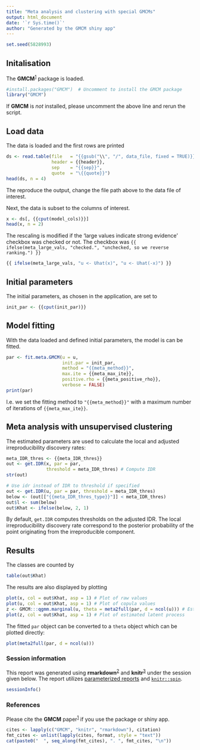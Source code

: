 ```yaml
---
title: "Meta analysis and clustering with special GMCMs"
output: html_document
date: '`r Sys.time()`'
author: "Generated by the GMCM shiny app"
---
```


```r
set.seed(5828993)
```


## Initalisation
The **GMCM**^[1][1]^ package is loaded.

```r

#install.packages("GMCM")  # Uncomment to install the GMCM package
library("GMCM")
```


If **GMCM** is *not* installed, please uncomment the above line and rerun the script.

## Load data
The data is loaded and the first rows are printed

```r
ds <- read.table(file   = "{{gsub("\\", "/", data_file, fixed = TRUE)}}",
                 header = {{header}},
                 sep    = "{{sep}}",
                 quote  = "\{{quote}}")
head(ds, n = 4)
```

The reproduce the output, change the file path above to the data file of interest.

Next, the data is subset to the columns of interest.

```r
x <- ds[, {{cput(model_cols)}}]
head(x, n = 2)
```

The rescaling is modified if the 'large values indicate strong evidence' checkbox was checked or not.
The checkbox was `{{ ifelse(meta_large_vals, "checked.", "unchecked, so we reverse ranking.") }}`

```r
{{ ifelse(meta_large_vals, "u <- Uhat(x)", "u <- Uhat(-x)") }}
```


## Initial parameters
The initial parameters, as chosen in the application, are set to

```r
init_par <- {{cput(init_par)}}
```


## Model fitting
With the data loaded and defined initial parameters, the model is can be fitted.

```r
par <- fit.meta.GMCM(u = u,
                     init.par = init_par,
                     method = "{{meta_method}}",
                     max.ite = {{meta_max_ite}},
                     positive.rho = {{meta_positive_rho}},
                     verbose = FALSE)
print(par)
```


I.e. we set the fitting method to `"{{meta_method}}"` with a maximum number of iterations of `{{meta_max_ite}}`.

## Meta analysis with unsupervised clustering
The estimated parameters are used to calculate the local and adjusted irreproducibility discovery rates:

```r
meta_IDR_thres <- {{meta_IDR_thres}}
out <- get.IDR(x, par = par,
               threshold = meta_IDR_thres) # Compute IDR
str(out)

# Use idr instead of IDR to threshold if specified
out <- get.IDR(u, par = par, threshold = meta_IDR_thres)
below <- (out[["{{meta_IDR_thres_type}}"]] < meta_IDR_thres)
out$l <- sum(below)
out$Khat <- ifelse(below, 2, 1)
```

By default, `get.IDR` computes thresholds on the adjusted IDR.
The local irreproducibility discovery rate correspond to the posterior probability of the point originating from the irreproducible component.

## Results
The classes are counted by

```r
table(out$Khat)
```

The results are also displayed by plotting

```r
plot(x, col = out$Khat, asp = 1) # Plot of raw values
plot(u, col = out$Khat, asp = 1) # Plot of copula values
z <- GMCM:::qgmm.marginal(u, theta = meta2full(par, d = ncol(u))) # Estimate latent process
plot(z, col = out$Khat, asp = 1) # Plot of estimated latent process
```

The fitted `par` object can be converted to a `theta` object which can be plotted directly:

```r
plot(meta2full(par, d = ncol(u)))
```


### Session information
This report was generated using **rmarkdown**^[2][2]^ and **knitr**^[3][3]^ under the session
given below. The report utilizes [parameterized reports][2] and [`knitr::spin`][3].


```r
sessionInfo()
```


### References
Please cite the **GMCM** paper^[1][1]^ if you use the package or shiny app.

```r
cites <- lapply(c("GMCM", "knitr", "rmarkdown"), citation)
fmt_cites <- unlist(lapply(cites, format, style = "text"))
cat(paste0("  ", seq_along(fmt_cites), ". ", fmt_cites, "\n"))
```

[1]: http://doi.org/10.18637/jss.v070.i02
[2]: https://bookdown.org/yihui/rmarkdown/parameterized-reports.html
[3]: https://yihui.name/knitr/demo/stitch/
